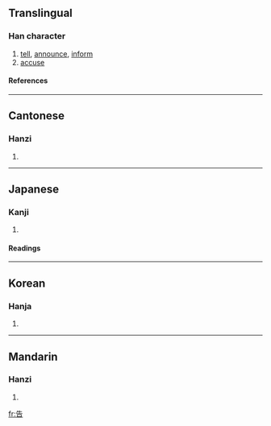 {{see|吿}}

==Translingual==
===Han character===
{{Han char|rn=30|rad=口|as=04|sn=7|four=2460<sub>1</sub>|canj=竹土口 (HGR)}}
# [[tell]], [[announce]], [[inform]]
# [[accuse]]
====References====
{{Han ref|kx=0181.191|dkj=03381|dj=0398.040|hdz=10589.120|uh=544A|ud=21578|bh=A769|bd=42857}}
----
==Cantonese==
===Hanzi===
{{yue-hanzi|jyut=|y=gou3}}
# {{defn|Cantonese}}
----
==Japanese==
===Kanji===
{{ja-kanji|grade=|rs=口04}}
# {{defn|Japanese}} 
====Readings====
{{ja-readings|on=[[こく]] (koku), [[こう]] (kō)|kun=[[つげる]] (tsugeru)}}
----
==Korean==
===Hanja===
{{ko-hanja|hangeul=[[고]], [[곡]]|rv=go, gok|mr=ko, kok}}
# {{defn|Korean}}
----
==Mandarin==
===Hanzi===
{{cmn-hanzi|pin=[[gào]] (gao4)|wg=kao<sup>4</sup>}}
# {{defn|Mandarin}}

[[fr:告]]